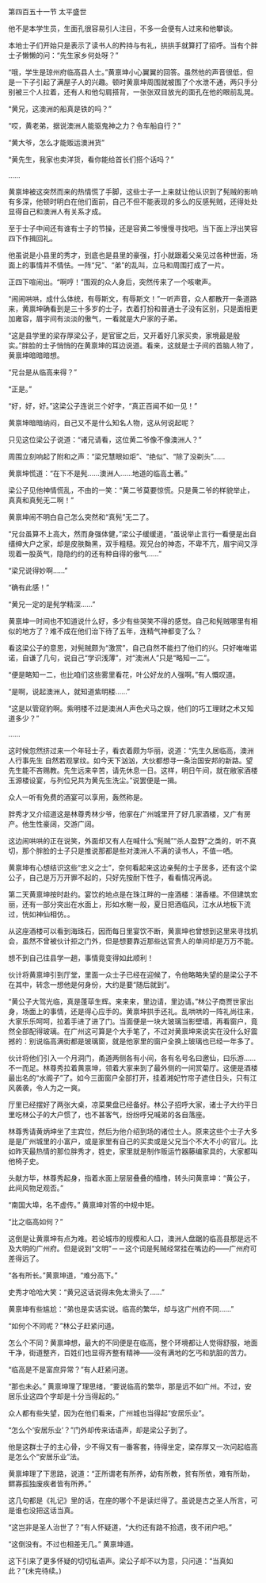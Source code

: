 

第四百五十一节 太平盛世

他不是本学生员，生面孔很容易引人注目，不多一会便有人过来和他攀谈。

本地士子们开始只是表示了读书人的矜持与有礼，拱拱手就算打了招呼。当有个胖士子懒懒的问：“先生家乡何处呀？”

“哦，学生是琼州府临高县人士。”黄禀坤小心翼翼的回答。虽然他的声音很低，但是一下子引起了满屋子人的兴趣。顿时黄禀坤周围就被围了个水泄不通，两只手分别被三个人拉着，还有人和他勾肩搭背，一张张双目放光的面孔在他的眼前乱晃。

“黄兄，这澳洲的船真是铁的吗？”

“哎，黄老弟，据说澳洲人能驱鬼神之力？令车船自行？”

“黄大爷，怎么才能贩运澳洲货”

“黄先生，我家也卖洋货，看你能给首长们搭个话吗？”

……

黄禀坤被这突然而来的热情慌了手脚，这些士子一上来就让他认识到了髡贼的影响有多深，他顿时明白在他们面前，自己不但不能表现的多么的反感髡贼，还得处处显得自己和澳洲人有关系才成。

至于士子中间还有谁有士子的节操，还是容黄二爷慢慢寻找吧。当下面上浮出笑容四下作揖回礼。

他虽说是小县里的秀才，到底也是县里的豪强，打小就跟着父亲见过各种世面，场面上的事情并不情怯。一阵“兄”、“弟”的乱叫，立马和周围打成了一片。

正四下喧闹出。“啊哼！”围观的众人身后，突然传来了一个咳嗽声。

“闹闹哄哄，成什么体统，有辱斯文，有辱斯文！”一听声音，众人都散开一条道路来，黄禀坤确看到是三十多岁的士子，衣着打扮和普通士子没有区别，只是面相更加雍容，眉宇间有淡淡的傲气，一看就是大户家的子弟。

“这是县学里的梁存厚梁公子，是官宦之后，又开着好几家买卖，家境最是殷实。”胖脸的士子悄悄的在黄禀坤的耳边说道。看来，这就是士子间的首脑人物了，黄禀坤暗暗暗想。

“兄台是从临高来得？”

“正是。”

“好，好，好。”这梁公子连说三个好字，“真正百闻不如一见！”

黄禀坤暗暗纳闷，自己又不是什么知名人物，这从何说起呢？

只见这位梁公子说道：“诸兄请看，这位黄二爷像不像澳洲人？”

周围立刻响起了附和之声：“梁兄慧眼如炬”、“绝似”、“除了没剃头”……

黄禀坤慌道：“在下不是髡……澳洲人……地道的临高土著。”

梁公子见他神情慌乱，不由的一笑：“黄二爷莫要惊慌。只是黄二爷的样貌举止，真真和真髡无二啊！”

黄禀坤闹不明白自己怎么突然和“真髡”无二了。

“兄台虽算不上高大，然而身强体健，”梁公子缓缓道，“虽说举止言行一看便是出自缙绅大户之家，却是皮肤黝黑，双手粗糙。观兄台的神态，不卑不亢，眉宇间又浮现着一股英气，隐隐约约的还有种自得的傲气……”

“梁兄说得妙啊……”

“确有此感！”

“黄兄一定的是髡学精深……”

黄禀坤一时间也不知道说什么好，多少有些哭笑不得的感觉。自己和髡贼哪里有相似的地方了？难不成在他们治下待了五年，连精气神都变了么？

看这梁公子的意思，对髡贼颇为“激赏”，自己自然不能扫了他们的兴。只好唯唯诺诺，自谦了几句，说自己“学识浅薄”，对“澳洲人”只是“略知一二”。

“便是略知一二，也比咱们这些雾里看花，叶公好龙的人强啊。”有人慨叹道。

“是啊，说起澳洲人，就知道紫明楼……”

“这是以管窥豹啊。紫明楼不过是澳洲人声色犬马之娱，他们的巧工理财之术又知道多少？”

……

这时候忽然挤过来一个年轻士子，看衣着颇为华丽，说道：“先生久居临高，澳洲人行事先生 自然若观掌纹。如今天下汹汹，大伙都想寻一条治国安邦的新路。望先生能不吝赐教。先生远来辛苦，请先休息一日。这样，明日午间，就在敝家酒楼玉源楼设宴，与列位兄共为黄先生洗尘。”说罢便是一揖。

众人一听有免费的酒宴可以享用，轰然称是。

胖秀才又介绍道这是林尊秀林少爷，他家在广州城里开了好几家酒楼，又广有房产。他生性豪阔，交游广阔。

这边闹哄哄的正在说笑，外面却又有人在喊什么“髡贼”“杀人盈野”之类的，听不真切，那个胖脸的士子只是推说那都是些对澳洲人不满的读书人，不值一哂。

黄禀坤有心想结识这些“忠义之士”，奈何看起来这边亲髡的士子居多，还有这个梁公子，自己是万万开罪不起的，只好先按耐下性子，看看情况再说。

第二天黄禀坤按时赴约。宴饮的地点是在珠江畔的一座酒楼：湛香楼。不但建筑宏丽，还有一部分突出在水面上，形如水榭一般，夏日把酒临风，江水从地板下流过，恍如神仙相仿。。

从这座酒楼可以看到海珠石，因而每日里宴饮不断，黄禀坤也曾想到这里来寻找机会，虽然不曾被伙计拒之门外，但是想要靠近那些达官贵人的单间却是万万不能。

想不到自己往县学一趟，事情竟变得如此顺利！

伙计将黄禀坤引到厅堂，里面一众士子已经在迎候了，令他略略失望的是梁公子不在其中，转念一想他是何身份，大约是要“随后就到”。

“黄公子大驾光临，真是蓬荜生辉。来来来，里边请，里边请。”林公子商贾世家出身，场面上的事情，还是得心应手的。黄禀坤拱手还礼。乱哄哄的一阵礼尚往来，大家乐乐呵呵，拉着手进了进了门。当面便是一块大玻璃当影壁墙，再看窗户，竟然全部配得玻璃。在广州这可算是个大手笔了，不过对黄禀坤来说实在没什么好震撼的：别说临高满街都是玻璃窗，就是他家里的窗户全换上玻璃也已经一年多了。

伙计将他们引入一个月洞门，甬道两侧各有小间，各有名号名曰邀仙，曰乐游……不一而足。林尊秀拉着黄禀坤，领着大家来到了最外侧的一间赏菊厅。这便是酒楼最出名的“水阁子”了。如今三面窗户全部打开，挂着湘妃竹帘子遮住日头，只有江风袭袭，令人为之一爽。

厅里已经摆好了两张大桌，凉菜果盘已经备好。林公子招呼大家，诸士子大约平日里吃林公子的大户惯了，也不甚客气，纷纷呼兄喊弟的各自落座。

林尊秀请黄炳坤坐了主宾位，然后为他介绍到场的诸位士人。原来这些个士子大多是是广州城里的小富户，或是家里有自己的买卖或是父兄当个不大不小的官儿。比如昨天最热情的那位胖秀才，姓史，家里就是制作贩运竹器藤编家具的，大家都叫他椅子史。

头献方毕，林尊秀起身，指着水面上层层叠叠的樯橹，转头问黄禀坤：“黄公子，此间风物足观否。”

“南国大埠，名不虚传。” 黄禀坤对答的中规中矩。

“比之临高如何？”

这倒是让黄禀坤有点为难。若论城市的规模和人口，澳洲人盘踞的临高县那是远不及大明的广州府。但是说到“文明”－－这个词是髡贼经常挂在嘴边的――广州府可差得远了。

“各有所长。”黄禀坤道，“难分高下。”

史秀才哈哈大笑：“黄兄这话说得未免太滑头了……”

黄禀坤有些尴尬：“弟也是实话实说。临高的繁华，却与这广州府不同……”

“如何个不同呢？”林公子赶紧问道。

怎么个不同？黄禀坤想，最大的不同便是在临高，整个环境都让人觉得舒服，地面干净，街道整齐，百姓们也显得齐整有精神――没有满地的乞丐和肮脏的苦力。

“临高是不是富庶异常？”有人赶紧问道。

“那也未必。” 黄禀坤理了理思绪，“要说临高的繁华，那是远不如广州。不过，安居乐业这四个字却是十分当得起的。”

众人都有些失望，因为在他们看来，广州城也当得起“安居乐业”。

“怎么个‘安居乐业’？”门外却传来话语声，却是梁公子到了。

他是这群士子的主心骨，少不得又有一番客套，待得坐定，梁存厚又一次问起临高是怎么个“安居乐业”法。

黄禀坤理了下思路，说道：“正所谓老有所养，幼有所教，贫有所依，难有所助，鳏寡孤独废疾者皆有所养。”

这几句都是《礼记》里的话，在座的哪个不是读烂得了。虽说是古之圣人所言，可是谁也没把这话当真。

“这岂非是圣人治世了？”有人怀疑道，“大约还有路不拾遗，夜不闭户吧。”

“这倒没有。不过也相差无几。” 黄禀坤道。

这下引来了更多怀疑的切切私语声。梁公子却不以为意，只问道：“当真如此？”(未完待续。)

